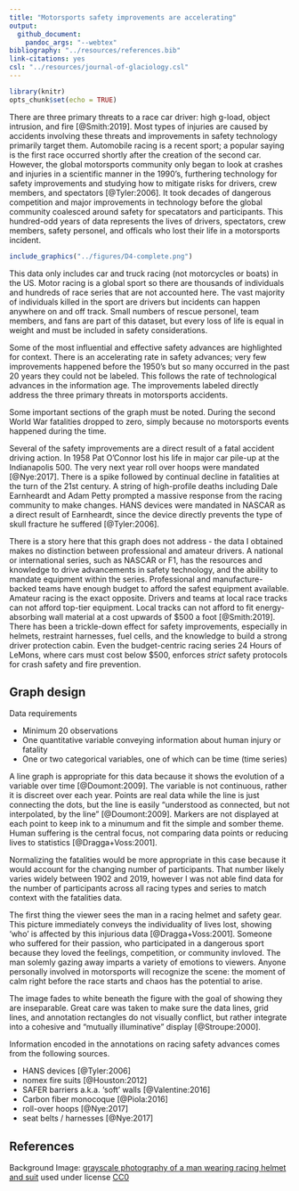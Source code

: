 ```yaml
---
title: "Motorsports safety improvements are accelerating"
output: 
  github_document: 
    pandoc_args: "--webtex"
bibliography: "../resources/references.bib"
link-citations: yes
csl: "../resources/journal-of-glaciology.csl"
---
```


```r
library(knitr)
opts_chunk$set(echo = TRUE)
```

There are three primary threats to a race car driver: high g-load, object intrusion, and fire [@Smith:2019]. Most types of injuries are caused by accidents involving these threats and improvements in safety technology primarily target them. Automobile racing is a recent sport; a popular saying is the first race occurred shortly after the creation of the second car. However, the global motorsports community only began to look at crashes and injuries in a scientific manner in the 1990's, furthering technology for safety improvements and studying how to mitigate risks for drivers, crew members, and spectators [@Tyler:2006]. It took decades of dangerous competition and major improvements in technology before the global community coalesced around safety for specatators and participants. This hundred-odd years of data represents the lives of drivers, spectators, crew members, safety personel, and officals who lost their life in a motorsports incident.

```r
include_graphics("../figures/D4-complete.png")    
```

This data only includes car and truck racing (not motorcycles or boats) in the US. Motor racing is a global sport so there are thousands of individuals and hundreds of race series that are not accounted here. The vast majority of individuals killed in the sport are drivers but incidents can happen anywhere on and off track. Small numbers of rescue personel, team members, and fans are part of this dataset, but every loss of life is equal in weight and must be included in safety considerations.

Some of the most influential and effective safety advances are highlighted for context. There is an accelerating rate in safety advances; very few improvements happened before the 1950's but so many occurred in the past 20 years they could not be labeled. This follows the rate of technological advances in the information age. The improvements labeled directly address the three primary threats in motorsports accidents.

Some important sections of the graph must be noted. During the second World War fatalities dropped to zero, simply because no motorsports events happened during the time. 

Several of the safety improvements are a direct result of a fatal accident driving action. In 1958 Pat O'Connor lost his life in major car pile-up at the Indianapolis 500. The very next year roll over hoops were mandated [@Nye:2017]. There is a spike followed by continual decline in fatalities at the turn of the 21st century. A string of high-profile deaths including Dale Earnheardt and Adam Petty prompted a massive response from the racing community to make changes. HANS devices were mandated in NASCAR as a direct result of Earnheardt, since the device directly prevents the type of skull fracture he suffered [@Tyler:2006].

There is a story here that this graph does not address - the data I obtained makes no distinction between professional and amateur drivers. A national or international series, such as NASCAR or F1, has the resources and knowledge to drive advancements in safety technology, and the ability to mandate equipment within the series. Professional and manufacture-backed teams have enough budget to afford the safest equipment available. Amateur racing is the exact opposite. Drivers and teams at local race tracks can not afford top-tier equipment. Local tracks can not afford to fit energy-absorbing wall material at a cost upwards of \$500 a foot [@Smith:2019]. There has been a trickle-down effect for safety improvements, especially in helmets, restraint harnesses, fuel cells, and the knowledge to build a strong driver protection cabin. Even the budget-centric racing series 24 Hours of LeMons, where cars must cost below \$500, enforces *strict* safety protocols for crash safety and fire prevention.



## Graph design
 
Data requirements

- Minimum 20 observations
- One quantitative variable conveying information about human injury or fatality
- One or two categorical variables, one of which can be time (time series)

A line graph is appropriate for this data because it shows the evolution of a variable over time [@Doumont:2009]. The variable is not continuous, rather it is discreet over each year. Points are real data while the line is just connecting the dots, but the line is easily "understood as connected, but not interpolated, by the line" [@Doumont:2009]. Markers are not displayed at each point to keep ink to a minumum and fit the simple and somber theme. Human suffering is the central focus, not comparing data points or reducing lives to statistics [@Dragga+Voss:2001].

Normalizing the fatalities would be more appropriate in this case because it would account for the changing number of participants. That number likely varies widely between 1902 and 2019, however I was not able find data for the number of participants across all racing types and series to match context with the fatalities data.

The first thing the viewer sees the man in a racing helmet and safety gear. This picture immediately conveys the individuality of lives lost, showing 'who' is affected by this injurious data [@Dragga+Voss:2001]. Someone who suffered for their passion, who participated in a dangerous sport because they loved the feelings, competition, or community invloved. The man solemly gazing away imparts a variety of emotions to viewers. Anyone personally involved in motorsports will recognize the scene: the moment of calm right before the race starts and chaos has the potential to arise. 

The image fades to white beneath the figure with the goal of showing they are inseparable. Great care was taken to make sure the data lines, grid lines, and annotation rectangles do not visually conflict, but rather integrate into a cohesive and "mutually illuminative" display [@Stroupe:2000].

Information encoded in the annotations on racing safety advances comes from the following sources.

- HANS devices [@Tyler:2006]
- nomex fire suits [@Houston:2012]
- SAFER barriers a.k.a. 'soft' walls [@Valentine:2016]
- Carbon fiber monocoque [@Piola:2016]
- roll-over hoops [@Nye:2017]
- seat belts / harnesses [@Nye:2017]

## References

Background Image: [grayscale photography of a man wearing racing helmet and suit](https://www.peakpx.com/214316/grayscale-photography-of-a-man-wearing-racing-helmet-and-suit) used under license [CC0](https://creativecommons.org/publicdomain/zero/1.0/deed.en)